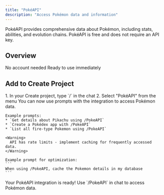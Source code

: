 ```yaml
---
title: "PokéAPI"
description: "Access Pokémon data and information"
---
```


PokéAPI provides comprehensive data about Pokémon, including stats, abilities, and evolution chains.
<Tip>
    PokéAPI is free and does not require an API key.
</Tip>

## Overview

<CardGroup cols={2}>
  <Card title="Create Account" icon="user">
    No account needed
  </Card>
  <Card title="Copy into Create" icon="plug">
    Ready to use immediately
  </Card>
</CardGroup>

## Add to Create Project

<Steps>
  <Step title="Add the integration">
    1. In your Create project, type `/` in the chat 
    2. Select "PokéAPI" from the menu
  </Step>

  <Step title="Start using">
    You can now use prompts with the integration to access Pokémon data.

    Example prompts:
    * `Get details about Pikachu using /PokeAPI`
    * `Create a Pokédex app with /PokeAPI`
    * `List all fire-type Pokemon using /PokeAPI`

    <Warning>
      API has rate limits - implement caching for frequently accessed data.
    </Warning>

    Example prompt for optimization:
    ```
    When using /PokeAPI, cache the Pokemon details in my database
    ```
  </Step>
</Steps>

<Note type="success">
  Your PokéAPI integration is ready! Use `/PokeAPI` in chat to access Pokémon data.
</Note>
